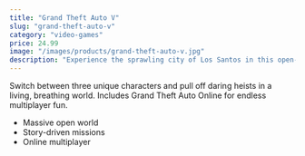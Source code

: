```yaml
---
title: "Grand Theft Auto V"
slug: "grand-theft-auto-v"
category: "video-games"
price: 24.99
image: "/images/products/grand-theft-auto-v.jpg"
description: "Experience the sprawling city of Los Santos in this open-world action game."
---
```


Switch between three unique characters and pull off daring heists in a living, breathing world. Includes Grand Theft Auto Online for endless multiplayer fun.

- Massive open world
- Story-driven missions
- Online multiplayer

